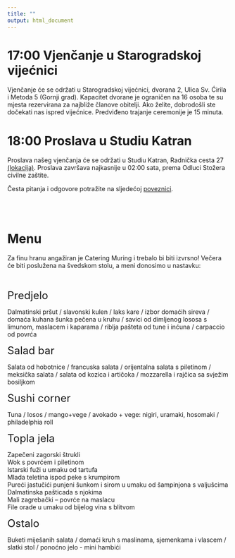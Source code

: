 ```yaml
---
title: ""
output: html_document
---
```




# 17:00     Vjenčanje u Starogradskoj vijećnici


Vjenčanje će se održati u Starogradskoj vijećnici, dvorana 2, Ulica Sv. Ćirila i Metoda 5 (Gornji grad). Kapacitet dvorane je ograničen na 16 osoba te su mjesta rezervirana za najbliže članove obitelji. Ako želite, dobrodošli ste dočekati nas ispred vijećnice. Predviđeno trajanje ceremonije je 15 minuta.
 


# 18:00     Proslava u Studiu Katran

Proslava našeg vjenčanja će se održati u Studiu Katran, Radnička cesta 27 [(lokacija)](https://fgospodnetic.github.io/lokacija.html). Proslava završava najkasnije u 02:00 sata, prema Odluci Stožera civilne zaštite. 

Česta pitanja i odgovore potražite na sljedećoj [poveznici](https://fgospodnetic.github.io/faq.html). 

\
\


# Menu


Za finu hranu angažiran je Catering Muring i trebalo bi biti izvrsno!
Večera će biti poslužena na švedskom stolu, a meni donosimo u nastavku:

\



<font size="5"> 
Predjelo
</font>

Dalmatinski pršut / slavonski kulen / laks kare / izbor domaćih sireva /
domaća kuhana šunka pečena u kruhu / 
savici od dimljenog lososa s limunom, maslacem i kaparama / 
riblja pašteta od tune i inćuna / 
carpaccio od povrća


<font size="5"> 
Salad bar
</font>

Salata od hobotnice / francuska salata / orijentalna salata s piletinom / 
meksička salata / salata od kozica i artičoka / mozzarella i rajčica sa svježim bosiljkom

<font size ="5"> 
Sushi corner
</font>

Tuna / losos / mango+vege / avokado + vege: nigiri, uramaki, hosomaki /
philadelphia roll


<font size ="5"> 
Topla jela
</font>

Zapečeni zagorski štrukli
\
Wok s povrćem i piletinom
\
Istarski fuži u umaku od tartufa
\
Mlada teletina ispod peke s krumpirom
\
Pureći jastučići punjeni šunkom i sirom u umaku od šampinjona s valjušcima
\
Dalmatinska pašticada s njokima
\
Mali zagrebački – povrće na maslacu
\
File orade u umaku od bijelog vina s blitvom

<font size ="5"> 
Ostalo
</font>

Buketi miješanih salata / 
domaći kruh s maslinama, sjemenkama i vlascem / 
slatki stol /
ponoćno jelo - mini hambići



